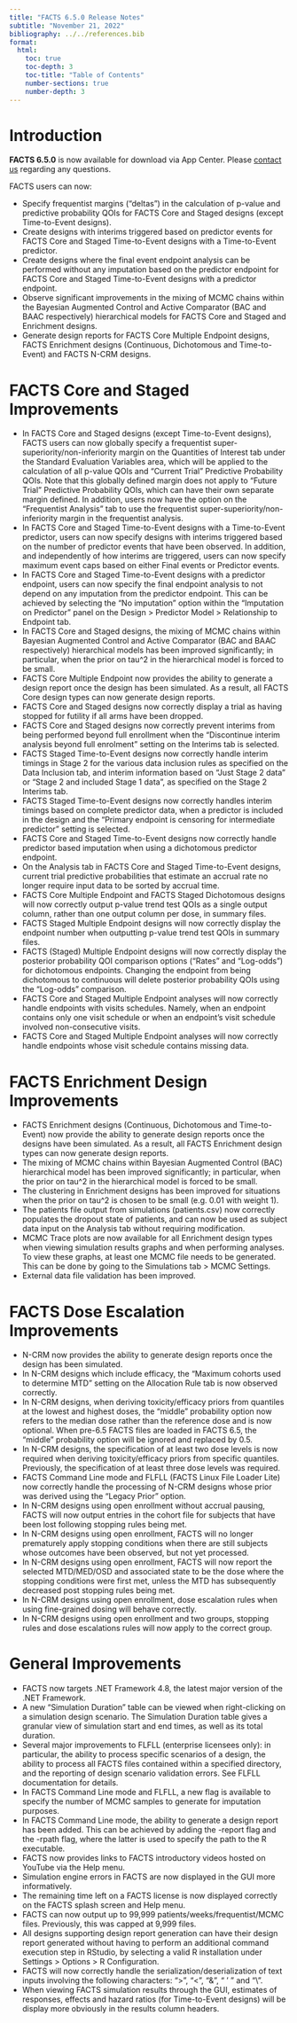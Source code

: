 ```yaml
---
title: "FACTS 6.5.0 Release Notes"
subtitle: "November 21, 2022"
bibliography: ../../references.bib
format: 
  html:
    toc: true
    toc-depth: 3
    toc-title: "Table of Contents"
    number-sections: true
    number-depth: 3
---
```


# Introduction

**FACTS 6.5.0** is now available for download via App Center. Please [contact us](../../contact.qmd) regarding any questions.

FACTS users can now:

-   Specify frequentist margins (“deltas”) in the calculation of p-value and predictive probability QOIs for FACTS Core and Staged designs (except Time-to-Event designs).
-   Create designs with interims triggered based on predictor events for FACTS Core and Staged Time-to-Event designs with a Time-to-Event predictor.
-   Create designs where the final event endpoint analysis can be performed without any imputation based on the predictor endpoint for FACTS Core and Staged Time-to-Event designs with a predictor endpoint.
-   Observe significant improvements in the mixing of MCMC chains within the Bayesian Augmented Control and Active Comparator (BAC and BAAC respectively) hierarchical models for FACTS Core and Staged and Enrichment designs.
-   Generate design reports for FACTS Core Multiple Endpoint designs, FACTS Enrichment designs (Continuous, Dichotomous and Time-to-Event) and FACTS N-CRM designs.

# FACTS Core and Staged Improvements

-   In FACTS Core and Staged designs (except Time-to-Event designs), FACTS users can now globally specify a frequentist super-superiority/non-inferiority margin on the Quantities of Interest tab under the Standard Evaluation Variables area, which will be applied to the calculation of all p-value QOIs and “Current Trial” Predictive Probability QOIs. Note that this globally defined margin does not apply to “Future Trial” Predictive Probability QOIs, which can have their own separate margin defined. In addition, users now have the option on the “Frequentist Analysis” tab to use the frequentist super-superiority/non-inferiority margin in the frequentist analysis.
-   In FACTS Core and Staged Time-to-Event designs with a Time-to-Event predictor, users can now specify designs with interims triggered based on the number of predictor events that have been observed. In addition, and independently of how interims are triggered, users can now specify maximum event caps based on either Final events or Predictor events.
-   In FACTS Core and Staged Time-to-Event designs with a predictor endpoint, users can now specify the final endpoint analysis to not depend on any imputation from the predictor endpoint. This can be achieved by selecting the “No imputation” option within the “Imputation on Predictor” panel on the Design \> Predictor Model \> Relationship to Endpoint tab.
-   In FACTS Core and Staged designs, the mixing of MCMC chains within Bayesian Augmented Control and Active Comparator (BAC and BAAC respectively) hierarchical models has been improved significantly; in particular, when the prior on tau\^2 in the hierarchical model is forced to be small.
-   FACTS Core Multiple Endpoint now provides the ability to generate a design report once the design has been simulated. As a result, all FACTS Core design types can now generate design reports.
-   FACTS Core and Staged designs now correctly display a trial as having stopped for futility if all arms have been dropped.
-   FACTS Core and Staged designs now correctly prevent interims from being performed beyond full enrollment when the “Discontinue interim analysis beyond full enrolment” setting on the Interims tab is selected.
-   FACTS Staged Time-to-Event designs now correctly handle interim timings in Stage 2 for the various data inclusion rules as specified on the Data Inclusion tab, and interim information based on “Just Stage 2 data” or “Stage 2 and included Stage 1 data”, as specified on the Stage 2 Interims tab.
-   FACTS Staged Time-to-Event designs now correctly handles interim timings based on complete predictor data, when a predictor is included in the design and the “Primary endpoint is censoring for intermediate predictor” setting is selected.
-   FACTS Core and Staged Time-to-Event designs now correctly handle predictor based imputation when using a dichotomous predictor endpoint.
-   On the Analysis tab in FACTS Core and Staged Time-to-Event designs, current trial predictive probabilities that estimate an accrual rate no longer require input data to be sorted by accrual time.
-   FACTS Core Multiple Endpoint and FACTS Staged Dichotomous designs will now correctly output p-value trend test QOIs as a single output column, rather than one output column per dose, in summary files.
-   FACTS Staged Multiple Endpoint designs will now correctly display the endpoint number when outputting p-value trend test QOIs in summary files.
-   FACTS (Staged) Multiple Endpoint designs will now correctly display the posterior probability QOI comparison options (“Rates” and “Log-odds”) for dichotomous endpoints. Changing the endpoint from being dichotomous to continuous will delete posterior probability QOIs using the “Log-odds” comparison.
-   FACTS Core and Staged Multiple Endpoint analyses will now correctly handle endpoints with visits schedules. Namely, when an endpoint contains only one visit schedule or when an endpoint’s visit schedule involved non-consecutive visits.
-   FACTS Core and Staged Multiple Endpoint analyses will now correctly handle endpoints whose visit schedule contains missing data.

# FACTS Enrichment Design Improvements

-   FACTS Enrichment designs (Continuous, Dichotomous and Time-to-Event) now provide the ability to generate design reports once the designs have been simulated. As a result, all FACTS Enrichment design types can now generate design reports.
-   The mixing of MCMC chains within Bayesian Augmented Control (BAC) hierarchical model has been improved significantly; in particular, when the prior on tau\^2 in the hierarchical model is forced to be small.
-   The clustering in Enrichment designs has been improved for situations when the prior on tau\^2 is chosen to be small (e.g. 0.01 with weight 1).
-   The patients file output from simulations (patients.csv) now correctly populates the dropout state of patients, and can now be used as subject data input on the Analysis tab without requiring modification.
-   MCMC Trace plots are now available for all Enrichment design types when viewing simulation results graphs and when performing analyses. To view these graphs, at least one MCMC file needs to be generated. This can be done by going to the Simulations tab \> MCMC Settings.
-   External data file validation has been improved.

# FACTS Dose Escalation Improvements

-   N-CRM now provides the ability to generate design reports once the design has been simulated.
-   In N-CRM designs which include efficacy, the “Maximum cohorts used to determine MTD” setting on the Allocation Rule tab is now observed correctly.
-   In N-CRM designs, when deriving toxicity/efficacy priors from quantiles at the lowest and highest doses, the “middle” probability option now refers to the median dose rather than the reference dose and is now optional. When pre-6.5 FACTS files are loaded in FACTS 6.5, the “middle” probability option will be ignored and replaced by 0.5.
-   In N-CRM designs, the specification of at least two dose levels is now required when deriving toxicity/efficacy priors from specific quantiles. Previously, the specification of at least three dose levels was required.\
-   FACTS Command Line mode and FLFLL (FACTS Linux File Loader Lite) now correctly handle the processing of N-CRM designs whose prior was derived using the “Legacy Prior” option.
-   In N-CRM designs using open enrollment without accrual pausing, FACTS will now output entries in the cohort file for subjects that have been lost following stopping rules being met.
-   In N-CRM designs using open enrollment, FACTS will no longer prematurely apply stopping conditions when there are still subjects whose outcomes have been observed, but not yet processed.
-   In N-CRM designs using open enrollment, FACTS will now report the selected MTD/MED/OSD and associated state to be the dose where the stopping conditions were first met, unless the MTD has subsequently decreased post stopping rules being met.
-   In N-CRM designs using open enrollment, dose escalation rules when using fine-grained dosing will behave correctly.
-   In N-CRM designs using open enrollment and two groups, stopping rules and dose escalations rules will now apply to the correct group.

# General Improvements

-   FACTS now targets .NET Framework 4.8, the latest major version of the .NET Framework.
-   A new “Simulation Duration” table can be viewed when right-clicking on a simulation design scenario. The Simulation Duration table gives a granular view of simulation start and end times, as well as its total duration.
-   Several major improvements to FLFLL (enterprise licensees only): in particular, the ability to process specific scenarios of a design, the ability to process all FACTS files contained within a specified directory, and the reporting of design scenario validation errors. See FLFLL documentation for details.
-   In FACTS Command Line mode and FLFLL, a new flag is available to specify the number of MCMC samples to generate for imputation purposes.
-   In FACTS Command Line mode, the ability to generate a design report has been added. This can be achieved by adding the -report flag and the -rpath flag, where the latter is used to specify the path to the R executable.
-   FACTS now provides links to FACTS introductory videos hosted on YouTube via the Help menu.
-   Simulation engine errors in FACTS are now displayed in the GUI more informatively.
-   The remaining time left on a FACTS license is now displayed correctly on the FACTS splash screen and Help menu.
-   FACTS can now output up to 99,999 patients/weeks/frequentist/MCMC files. Previously, this was capped at 9,999 files.
-   All designs supporting design report generation can have their design report generated without having to perform an additional command execution step in RStudio, by selecting a valid R installation under Settings \> Options \> R Configuration.
-   FACTS will now correctly handle the serialization/deserialization of text inputs involving the following characters: “\>”, “\<”, “&”, “ ’ ” and “\\”.
-   When viewing FACTS simulation results through the GUI, estimates of responses, effects and hazard ratios (for Time-to-Event designs) will be display more obviously in the results column headers.

